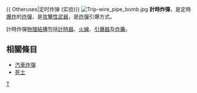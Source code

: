 {{ Otheruses|定时炸弹 (实验)}}
[[File:Trip-wire_pipe_bomb.jpg|thumb]]
'''計時炸彈'''，是定時[[爆炸|爆炸]]的[[炸彈|炸彈]]，是[[攻擊性武器|攻擊性武器]]，是[[炸彈|炸彈]]引爆方式。

計時炸彈[[物理|物理]][[結構|結構]]包括[[計時器|計時器]]、[[火線|火線]]、[[引爆器|引爆器]]及[[炸藥|炸藥]]。

==相關條目==
* [[汽車炸彈|汽車炸彈]]
* [[死士|死士]]

{{Authority control}}
[[Category:炸彈|T]]